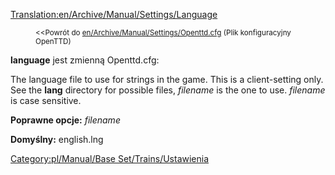 [[Translation:en/Archive/Manual/Settings/Language]]
{{pl/Tłumaczenie|oryg. = en/Archive/Manual/Settings/Language
|z     = en
|Postępy = 50
}}

:<small><<Powrót do [[en/Archive/Manual/Settings/Openttd.cfg]] (Plik konfiguracyjny OpenTTD)</small>


'''language''' jest zmienną Openttd.cfg:

The language file to use for strings in the game. This is a client-setting only. See the '''lang''' directory for possible files, ''filename'' is the one to use. ''filename'' is case sensitive.


'''Poprawne opcje:''' ''filename''

'''Domyślny:''' english.lng

[[Category:pl/Manual/Base Set/Trains/Ustawienia]]